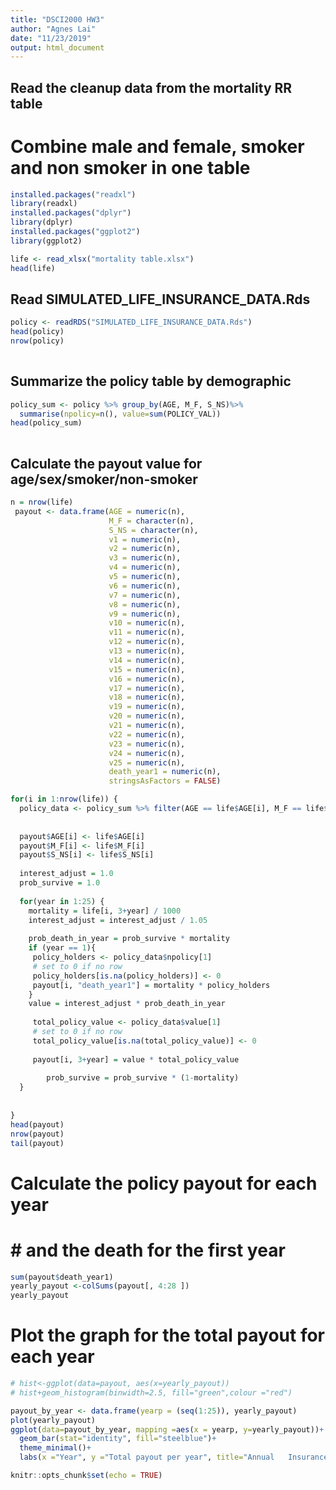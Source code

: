 ```yaml
---
title: "DSCI2000 HW3"
author: "Agnes Lai"
date: "11/23/2019"
output: html_document
---
```


## Read the cleanup data from the mortality RR table
# Combine male and female, smoker and non smoker in one table

```r
installed.packages("readxl")
library(readxl)
installed.packages("dplyr")
library(dplyr)
installed.packages("ggplot2")
library(ggplot2)

life <- read_xlsx("mortality table.xlsx")
head(life)
```
## Read SIMULATED_LIFE_INSURANCE_DATA.Rds

```r
policy <- readRDS("SIMULATED_LIFE_INSURANCE_DATA.Rds")
head(policy)
nrow(policy)
  
```
## Summarize the policy table by demographic
```r

policy_sum <- policy %>% group_by(AGE, M_F, S_NS)%>%
  summarise(npolicy=n(), value=sum(POLICY_VAL))
head(policy_sum)
 
```

## Calculate the payout value for age/sex/smoker/non-smoker


```r
n = nrow(life)
 payout <- data.frame(AGE = numeric(n),
                      M_F = character(n),
                      S_NS = character(n),
                      v1 = numeric(n),
                      v2 = numeric(n),
                      v3 = numeric(n),
                      v4 = numeric(n),
                      v5 = numeric(n),
                      v6 = numeric(n),
                      v7 = numeric(n),
                      v8 = numeric(n),
                      v9 = numeric(n),
                      v10 = numeric(n),
                      v11 = numeric(n),
                      v12 = numeric(n),
                      v13 = numeric(n),
                      v14 = numeric(n),
                      v15 = numeric(n),
                      v16 = numeric(n),
                      v17 = numeric(n),
                      v18 = numeric(n),
                      v19 = numeric(n),
                      v20 = numeric(n),
                      v21 = numeric(n),
                      v22 = numeric(n),
                      v23 = numeric(n),
                      v24 = numeric(n),
                      v25 = numeric(n),
                      death_year1 = numeric(n),
                      stringsAsFactors = FALSE)

for(i in 1:nrow(life)) {
  policy_data <- policy_sum %>% filter(AGE == life$AGE[i], M_F == life$M_F[i], S_NS == life$S_NS[i])
  
  
  payout$AGE[i] <- life$AGE[i]
  payout$M_F[i] <- life$M_F[i]
  payout$S_NS[i] <- life$S_NS[i]
  
  interest_adjust = 1.0
  prob_survive = 1.0
  
  for(year in 1:25) {
    mortality = life[i, 3+year] / 1000
    interest_adjust = interest_adjust / 1.05
    
    prob_death_in_year = prob_survive * mortality
    if (year == 1){
     policy_holders <- policy_data$npolicy[1]
     # set to 0 if no row 
     policy_holders[is.na(policy_holders)] <- 0
     payout[i, "death_year1"] = mortality * policy_holders
    }
    value = interest_adjust * prob_death_in_year
    
     total_policy_value <- policy_data$value[1]
     # set to 0 if no row 
     total_policy_value[is.na(total_policy_value)] <- 0
    
     payout[i, 3+year] = value * total_policy_value
    
        prob_survive = prob_survive * (1-mortality)
  }
  
   
}              
head(payout)
nrow(payout)
tail(payout)

```
# Calculate  the policy payout for each year 
# #  and the death for  the first year
```r
sum(payout$death_year1)
yearly_payout <-colSums(payout[, 4:28 ])
yearly_payout
```
# Plot the graph for the total payout for each year
```r
# hist<-ggplot(data=payout, aes(x=yearly_payout))
# hist+geom_histogram(binwidth=2.5, fill="green",colour ="red")

payout_by_year <- data.frame(yearp = (seq(1:25)), yearly_payout)
plot(yearly_payout) 
ggplot(data=payout_by_year, mapping =aes(x = yearp, y=yearly_payout))+
  geom_bar(stat="identity", fill="steelblue")+
  theme_minimal()+
  labs(x ="Year", y ="Total payout per year", title="Annual   Insurance Payout")

```

```r
knitr::opts_chunk$set(echo = TRUE)
```


